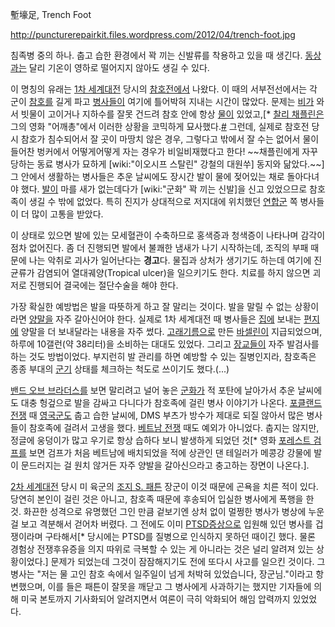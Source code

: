 塹壕足, Trench Foot

http://puncturerepairkit.files.wordpress.com/2012/04/trench-foot.jpg

침족병 중의 하나. 춥고 습한 환경에서 꽉 끼는 신발류를 착용하고 있을 때 생긴다. [[동상]]과는 달리 기온이 영하로 떨어지지 않아도 생길 수 있다.

이 명칭의 유래는 [[1차 세계대전]] 당시의 [[참호전]]에서 나왔다. 이 때의 서부전선에서는 각 군이 [[참호]]를 길게 파고 [[병사]]들이 여기에 틀어박혀 지내는 시간이 많았다. 문제는 [[비]]가 와서 빗물이 고이거나 지하수를 잘못 건드려 참호 안에 항상 [[물]]이 있었고,[* [[찰리 채플린]]은 그의 영화 "어깨총"에서 이러한 상황을 코믹하게 묘사했다.[http://youtu.be/xv_4wlPhOBc #] 그런데, 실제로 참호전 당시 참호가 침수되어서 잘 곳이 마땅치 않은 경우, 그렇다고 밖에서 잘 수는 없어서 물이 들어찬 벙커에서 어떻게어떻게 자는 경우가 비일비재했다고 한다! ~~채플린에게 자꾸 당하는 동료 병사가 묘하게 [wiki:"이오시프 스탈린" 강철의 대원쑤] 동지와 닮았다.~~] 그 안에서 생활하는 병사들은 추운 날씨에도 장시간 발이 물에 젖어있는 채로 돌아다녀야 했다. [[발]]이 마를 새가 없는데다가 [wiki:"군화" 꽉 끼는 신발]을 신고 있었으므로 참호족이 생길 수 밖에 없었다. 특히 진지가 상대적으로 저지대에 위치했던 [[연합군]] 쪽 병사들이 더 많이 고통을 받았다.

이 상태로 있으면 발에 있는 모세혈관이 수축하므로 홍색증과 청색증이 나타나며 감각이 점차 없어진다. 좀 더 진행되면 발에서 불쾌한 냄새가 나기 시작하는데, 조직의 부패 때문에 나는 악취로 괴사가 일어난다는 '''경고'''다. 물집과 상처가 생기기도 하는데 여기에 진균류가 감염되어 열대궤양(Tropical ulcer)을 일으키기도 한다. 치료를 하지 않으면 괴저로 진행되어 결국에는 절단수술을 해야 한다.

가장 확실한 예방법은 발을 따뜻하게 하고 잘 말리는 것이다. 발을 말릴 수 없는 상황이라면 [[양말]]을 자주 갈아신어야 한다. 실제로 1차 세계대전 때 병사들은 [[집]]에 보내는 [[편지]]에 양말을 더 보내달라는 내용을 자주 썼다. [[고래기름]]으로 만든 [[바셀린]]이 지급되었으며, 하루에 10갤런(약 38리터)을 소비하는 대대도 있었다. 그리고 [[장교]]들이 자주 발검사를 하는 것도 방법이었다. 부지런히 발 관리를 하면 예방할 수 있는 질병인지라, 참호족은 종종 부대의 [[군기]] 상태를 체크하는 척도로 쓰이기도 했다.(...)

[[밴드 오브 브라더스]]를 보면 말리려고 널어 놓은 [[군화]]가 적 포탄에 날아가서 추운 날씨에도 대충 헝겊으로 발을 감싸고 다니다가 참호족에 걸린 병사 이야기가 나온다. [[포클랜드 전쟁]] 때 [[영국군]]도 춥고 습한 날씨에, DMS 부츠가 방수가 제대로 되질 않아서 많은 병사들이 참호족에 걸려서 고생을 했다.
[[베트남 전쟁]] 때도 예외가 아니었다. 춥지는 않지만, 정글에 웅덩이가 많고 우기로 항상 습하다 보니 발생하게 되었던 것[* 영화 [[포레스트 검프]]를 보면 검프가 처음 베트남에 배치되었을 적에 상관인 댄 테일러가 메콩강 강물에 발이 문드러지는 걸 원치 않거든 자주 양발을 갈아신으라고 충고하는 장면이 나온다.].

[[2차 세계대전]] 당시 미 육군의 [[조지 S. 패튼]] 장군이 이것 때문에 곤욕을 치른 적이 있다. 당연히 본인이 걸린 것은 아니고, 참호족 때문에 후송되어 입실한 병사에게 폭행을 한 것. 화끈한 성격으로 유명했던 그인 만큼 겉보기엔 상처 없이 멀쩡한 병사가 병상에 누운 걸 보고 격분해서 걷어차 버렸다. 그 전에도 이미 [[PTSD]]증상으로 입원해 있던 병사를 겁쟁이라며 구타해서[* 당시에는 PTSD를 질병으로 인식하지 못하던 때이긴 했다. 물론 경험상 전쟁후유증을 의지 따위로 극복할 수 있는 게 아니라는 것은 널리 알려져 있는 상황이었다.] 문제가 되었는데 그것이 잠잠해지기도 전에 또다시 사고를 일으킨 것이다. 그 병사는 "저는 물 고인 참호 속에서 일주일이 넘게 처박혀 있었습니다, 장군님."이라고 항변했으며, 이를 들은 패튼이 잘못을 깨닫고 그 병사에게 사과하기는 했지만 기자들에 의해 미국 본토까지 기사화되어 알려지면서 여론이 극히 악화되어 해임 압력까지 있었었다.
